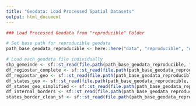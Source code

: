 ```yaml
---
title: "Geodata: Load Processed Spatial Datasets"
output: html_document
---
```


```r
### Load Processed Geodata from "reproducible" Folder

# Set base path for reproducible geodata
path_base_geodata_reproducible <- here::here("data", "reproducible", "geodata")

# Load each geodata file individually
shp_gemeinde <- sf::st_read(file.path(path_base_geodata_reproducible, "shp_gemeinde.gpkg"))
df_regiostar_complete <- sf::st_read(file.path(path_base_geodata_reproducible, "df_regiostar_complete.gpkg"))
df_regiostar_geo <- sf::st_read(file.path(path_base_geodata_reproducible, "df_regiostar_geo.gpkg"))
df_states_geo <- sf::st_read(file.path(path_base_geodata_reproducible, "df_states_geo.gpkg"))
df_states_geo_simplified <- sf::st_read(file.path(path_base_geodata_reproducible, "df_states_geo_simplified.gpkg"))
df_internal_borders <- sf::st_read(file.path(path_base_geodata_reproducible, "df_internal_borders.gpkg"))
states_border_clean_sf <- sf::st_read(file.path(path_base_geodata_reproducible, "states_border_clean_sf.gpkg"))
```

